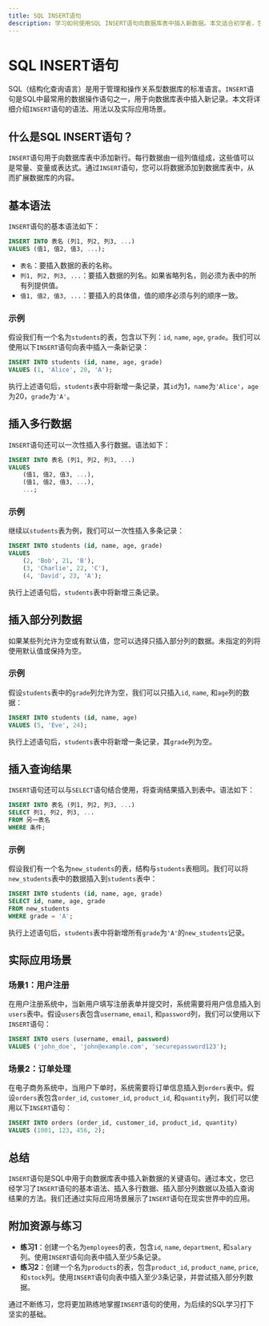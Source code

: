 ```yaml
---
title: SQL INSERT语句
description: 学习如何使用SQL INSERT语句向数据库表中插入新数据。本文适合初学者，包含详细的解释、代码示例和实际应用场景。
---
```


# SQL INSERT语句

SQL（结构化查询语言）是用于管理和操作关系型数据库的标准语言。`INSERT`语句是SQL中最常用的数据操作语句之一，用于向数据库表中插入新记录。本文将详细介绍`INSERT`语句的语法、用法以及实际应用场景。

## 什么是SQL INSERT语句？

`INSERT`语句用于向数据库表中添加新行。每行数据由一组列值组成，这些值可以是常量、变量或表达式。通过`INSERT`语句，您可以将数据添加到数据库表中，从而扩展数据库的内容。

## 基本语法

`INSERT`语句的基本语法如下：

```sql
INSERT INTO 表名 (列1, 列2, 列3, ...)
VALUES (值1, 值2, 值3, ...);
```

- `表名`：要插入数据的表的名称。
- `列1, 列2, 列3, ...`：要插入数据的列名。如果省略列名，则必须为表中的所有列提供值。
- `值1, 值2, 值3, ...`：要插入的具体值，值的顺序必须与列的顺序一致。

### 示例

假设我们有一个名为`students`的表，包含以下列：`id`, `name`, `age`, `grade`。我们可以使用以下`INSERT`语句向表中插入一条新记录：

```sql
INSERT INTO students (id, name, age, grade)
VALUES (1, 'Alice', 20, 'A');
```

执行上述语句后，`students`表中将新增一条记录，其`id`为1，`name`为`'Alice'`，`age`为20，`grade`为`'A'`。

## 插入多行数据

`INSERT`语句还可以一次性插入多行数据。语法如下：

```sql
INSERT INTO 表名 (列1, 列2, 列3, ...)
VALUES 
    (值1, 值2, 值3, ...),
    (值1, 值2, 值3, ...),
    ...;
```

### 示例

继续以`students`表为例，我们可以一次性插入多条记录：

```sql
INSERT INTO students (id, name, age, grade)
VALUES 
    (2, 'Bob', 21, 'B'),
    (3, 'Charlie', 22, 'C'),
    (4, 'David', 23, 'A');
```

执行上述语句后，`students`表中将新增三条记录。

## 插入部分列数据

如果某些列允许为空或有默认值，您可以选择只插入部分列的数据。未指定的列将使用默认值或保持为空。

### 示例

假设`students`表中的`grade`列允许为空，我们可以只插入`id`, `name`, 和`age`列的数据：

```sql
INSERT INTO students (id, name, age)
VALUES (5, 'Eve', 24);
```

执行上述语句后，`students`表中将新增一条记录，其`grade`列为空。

## 插入查询结果

`INSERT`语句还可以与`SELECT`语句结合使用，将查询结果插入到表中。语法如下：

```sql
INSERT INTO 表名 (列1, 列2, 列3, ...)
SELECT 列1, 列2, 列3, ...
FROM 另一表名
WHERE 条件;
```

### 示例

假设我们有一个名为`new_students`的表，结构与`students`表相同。我们可以将`new_students`表中的数据插入到`students`表中：

```sql
INSERT INTO students (id, name, age, grade)
SELECT id, name, age, grade
FROM new_students
WHERE grade = 'A';
```

执行上述语句后，`students`表中将新增所有`grade`为`'A'`的`new_students`记录。

## 实际应用场景

### 场景1：用户注册

在用户注册系统中，当新用户填写注册表单并提交时，系统需要将用户信息插入到`users`表中。假设`users`表包含`username`, `email`, 和`password`列，我们可以使用以下`INSERT`语句：

```sql
INSERT INTO users (username, email, password)
VALUES ('john_doe', 'john@example.com', 'securepassword123');
```

### 场景2：订单处理

在电子商务系统中，当用户下单时，系统需要将订单信息插入到`orders`表中。假设`orders`表包含`order_id`, `customer_id`, `product_id`, 和`quantity`列，我们可以使用以下`INSERT`语句：

```sql
INSERT INTO orders (order_id, customer_id, product_id, quantity)
VALUES (1001, 123, 456, 2);
```

## 总结

`INSERT`语句是SQL中用于向数据库表中插入新数据的关键语句。通过本文，您已经学习了`INSERT`语句的基本语法、插入多行数据、插入部分列数据以及插入查询结果的方法。我们还通过实际应用场景展示了`INSERT`语句在现实世界中的应用。

## 附加资源与练习

- **练习1**：创建一个名为`employees`的表，包含`id`, `name`, `department`, 和`salary`列。使用`INSERT`语句向表中插入至少5条记录。
- **练习2**：创建一个名为`products`的表，包含`product_id`, `product_name`, `price`, 和`stock`列。使用`INSERT`语句向表中插入至少3条记录，并尝试插入部分列数据。

通过不断练习，您将更加熟练地掌握`INSERT`语句的使用，为后续的SQL学习打下坚实的基础。